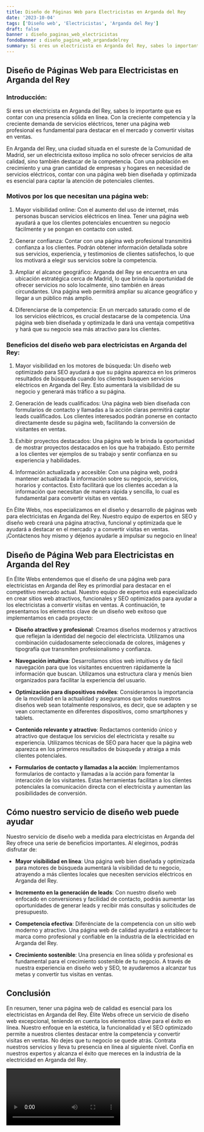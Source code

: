 ```yaml
---
title: Diseño de Páginas Web para Electricistas en Arganda del Rey
date: '2023-10-04'
tags: ['Diseño web', 'Electricistas', 'Arganda del Rey']
draft: false
banner : diseño_paginas_web_electricistas
fondoBanner : diseño_pagina_web_argandadelrey
summary: Si eres un electricista en Arganda del Rey, sabes lo importante que es contar con una presencia sólida en línea. Con la creciente competencia y la creciente demanda de servicios eléctricos, tener una página web profesional es fundamental para destacar en el mercado y convertir visitas en ventas.
---
```


## Diseño de Páginas Web para Electricistas en Arganda del Rey

### Introducción:

Si eres un electricista en Arganda del Rey, sabes lo importante que es contar con una presencia sólida en línea. Con la creciente competencia y la creciente demanda de servicios eléctricos, tener una página web profesional es fundamental para destacar en el mercado y convertir visitas en ventas.

En Arganda del Rey, una ciudad situada en el sureste de la Comunidad de Madrid, ser un electricista exitoso implica no solo ofrecer servicios de alta calidad, sino también destacar de la competencia. Con una población en crecimiento y una gran cantidad de empresas y hogares en necesidad de servicios eléctricos, contar con una página web bien diseñada y optimizada es esencial para captar la atención de potenciales clientes.

### Motivos por los que necesitan una página web:

1. Mayor visibilidad online: Con el aumento del uso de internet, más personas buscan servicios eléctricos en línea. Tener una página web ayudará a que los clientes potenciales encuentren su negocio fácilmente y se pongan en contacto con usted.

2. Generar confianza: Contar con una página web profesional transmitirá confianza a los clientes. Podrán obtener información detallada sobre sus servicios, experiencia, y testimonios de clientes satisfechos, lo que los motivará a elegir sus servicios sobre la competencia.

3. Ampliar el alcance geográfico: Arganda del Rey se encuentra en una ubicación estratégica cerca de Madrid, lo que brinda la oportunidad de ofrecer servicios no solo localmente, sino también en áreas circundantes. Una página web permitirá ampliar su alcance geográfico y llegar a un público más amplio.

4. Diferenciarse de la competencia: En un mercado saturado como el de los servicios eléctricos, es crucial destacarse de la competencia. Una página web bien diseñada y optimizada le dará una ventaja competitiva y hará que su negocio sea más atractivo para los clientes.

### Beneficios del diseño web para electricistas en Arganda del Rey:

1. Mayor visibilidad en los motores de búsqueda: Un diseño web optimizado para SEO ayudará a que su página aparezca en los primeros resultados de búsqueda cuando los clientes busquen servicios eléctricos en Arganda del Rey. Esto aumentará la visibilidad de su negocio y generará más tráfico a su página.

2. Generación de leads cualificados: Una página web bien diseñada con formularios de contacto y llamadas a la acción claras permitirá captar leads cualificados. Los clientes interesados podrán ponerse en contacto directamente desde su página web, facilitando la conversión de visitantes en ventas.

3. Exhibir proyectos destacados: Una página web le brinda la oportunidad de mostrar proyectos destacados en los que ha trabajado. Esto permite a los clientes ver ejemplos de su trabajo y sentir confianza en su experiencia y habilidades.

4. Información actualizada y accesible: Con una página web, podrá mantener actualizada la información sobre su negocio, servicios, horarios y contactos. Esto facilitará que los clientes accedan a la información que necesitan de manera rápida y sencilla, lo cual es fundamental para convertir visitas en ventas.

En Élite Webs, nos especializamos en el diseño y desarrollo de páginas web para electricistas en Arganda del Rey. Nuestro equipo de expertos en SEO y diseño web creará una página atractiva, funcional y optimizada que le ayudará a destacar en el mercado y a convertir visitas en ventas. ¡Contáctenos hoy mismo y déjenos ayudarle a impulsar su negocio en línea!

<GifSeo />

<Cta />

## Diseño de Página Web para Electricistas en Arganda del Rey

En Élite Webs entendemos que el diseño de una página web para electricistas en Arganda del Rey es primordial para destacar en el competitivo mercado actual. Nuestro equipo de expertos está especializado en crear sitios web atractivos, funcionales y SEO optimizados para ayudar a los electricistas a convertir visitas en ventas. A continuación, te presentamos los elementos clave de un diseño web exitoso que implementamos en cada proyecto:

- **Diseño atractivo y profesional**: Creamos diseños modernos y atractivos que reflejan la identidad del negocio del electricista. Utilizamos una combinación cuidadosamente seleccionada de colores, imágenes y tipografía que transmiten profesionalismo y confianza.

- **Navegación intuitiva**: Desarrollamos sitios web intuitivos y de fácil navegación para que los visitantes encuentren rápidamente la información que buscan. Utilizamos una estructura clara y menús bien organizados para facilitar la experiencia del usuario.

- **Optimización para dispositivos móviles**: Consideramos la importancia de la movilidad en la actualidad y aseguramos que todos nuestros diseños web sean totalmente responsivos, es decir, que se adapten y se vean correctamente en diferentes dispositivos, como smartphones y tablets.

- **Contenido relevante y atractivo**: Redactamos contenido único y atractivo que destaque los servicios del electricista y resalte su experiencia. Utilizamos técnicas de SEO para hacer que la página web aparezca en los primeros resultados de búsqueda y atraiga a más clientes potenciales.

- **Formularios de contacto y llamadas a la acción**: Implementamos formularios de contacto y llamadas a la acción para fomentar la interacción de los visitantes. Estas herramientas facilitan a los clientes potenciales la comunicación directa con el electricista y aumentan las posibilidades de conversión.

## Cómo nuestro servicio de diseño web puede ayudar

Nuestro servicio de diseño web a medida para electricistas en Arganda del Rey ofrece una serie de beneficios importantes. Al elegirnos, podrás disfrutar de:

- **Mayor visibilidad en línea**: Una página web bien diseñada y optimizada para motores de búsqueda aumentará la visibilidad de tu negocio, atrayendo a más clientes locales que necesiten servicios eléctricos en Arganda del Rey.

- **Incremento en la generación de leads**: Con nuestro diseño web enfocado en conversiones y facilidad de contacto, podrás aumentar las oportunidades de generar leads y recibir más consultas y solicitudes de presupuesto.

- **Competencia efectiva**: Diferénciate de la competencia con un sitio web moderno y atractivo. Una página web de calidad ayudará a establecer tu marca como profesional y confiable en la industria de la electricidad en Arganda del Rey.

- **Crecimiento sostenible**: Una presencia en línea sólida y profesional es fundamental para el crecimiento sostenible de tu negocio. A través de nuestra experiencia en diseño web y SEO, te ayudaremos a alcanzar tus metas y convertir tus visitas en ventas.

## Conclusión

En resumen, tener una página web de calidad es esencial para los electricistas en Arganda del Rey. Élite Webs ofrece un servicio de diseño web excepcional, teniendo en cuenta los elementos clave para el éxito en línea. Nuestro enfoque en la estética, la funcionalidad y el SEO optimizado permite a nuestros clientes destacar entre la competencia y convertir visitas en ventas. No dejes que tu negocio se quede atrás. Contrata nuestros servicios y lleva tu presencia en línea al siguiente nivel. Confía en nuestros expertos y alcanza el éxito que mereces en la industria de la electricidad en Arganda del Rey.

<Video />

<CtaBot job='Electricistas' city='Arganda del Rey'/>

<Gmaps query='Arganda del Rey+españa+maps' />
